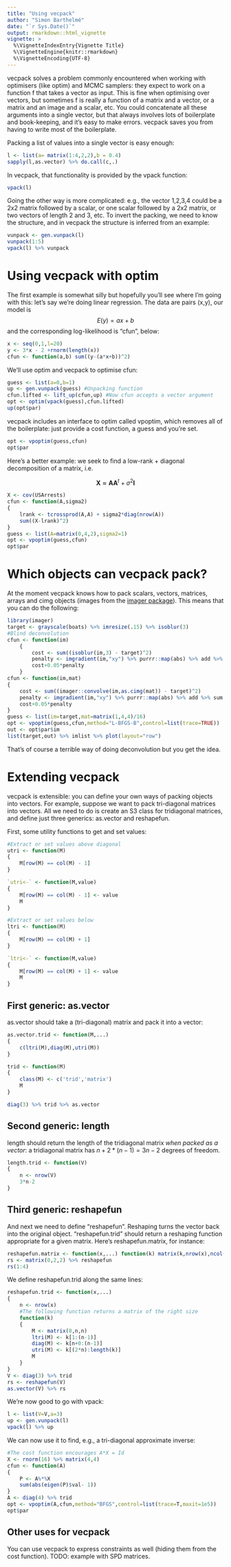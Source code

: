 ```yaml
---
title: "Using vecpack"
author: "Simon Barthelmé"
date: "`r Sys.Date()`"
output: rmarkdown::html_vignette
vignette: >
  %\VignetteIndexEntry{Vignette Title}
  %\VignetteEngine{knitr::rmarkdown}
  %\VignetteEncoding{UTF-8}
---
```


\newcommand{\bm}[1]{\boldsymbol{\mathbf{#1}}}

vecpack solves a problem commonly encountered when working with optimisers (like optim) and MCMC samplers: they expect to work on a function f that takes a vector as input. This is fine when optimising over vectors, but sometimes f is really a function of a matrix and a vector, or a matrix and an image and a scalar, etc. You could concatenate all these arguments into a single vector, but that always involves lots of boilerplate and book-keeping, and it's easy to make errors. 
vecpack saves you from having to write most of the boilerplate. 

Packing a list of values into a single vector is easy enough:

```r
l <- list(a= matrix(1:4,2,2),b = 0.4)
sapply(l,as.vector) %>% do.call(c,.)
```

In vecpack, that functionality is provided by the vpack function:

```r
vpack(l)
```

Going the other way is more complicated: e.g., the vector 1,2,3,4 could be a 2x2 matrix  followed by a scalar, or one scalar followed by a 2x2 matrix, or two vectors of length 2 and 3, etc.
To invert the packing, we need to know the structure, and in vecpack the structure is inferred from an example:

```r
vunpack <- gen.vunpack(l)
vunpack(1:5)
vpack(l) %>% vunpack
```

# Using vecpack with optim

The first example is somewhat silly but hopefully you'll see where I'm going with this: let's say we're doing linear regression. 
The data are pairs (x,y), our model is 
$$ E(y) = a x + b $$
and the corresponding log-likelihood is "cfun", below: 

```r
x <- seq(0,1,l=20)
y <- 3*x - 2 +rnorm(length(x))
cfun <- function(a,b) sum((y-(a*x+b))^2)
```

We'll use optim and vecpack to optimise cfun: 

```r
guess <- list(a=0,b=1)
up <- gen.vunpack(guess) #Unpacking function
cfun.lifted <- lift_up(cfun,up) #Now cfun accepts a vector argument
opt <- optim(vpack(guess),cfun.lifted)
up(opt$par)
```

vecpack includes an interface to optim called vpoptim, which removes all of the boilerplate: just provide a cost function, a guess and you're set. 

```r
opt <- vpoptim(guess,cfun)
opt$par
```

Here's a better example: we seek to find a low-rank + diagonal decomposition of a matrix, i.e.

$$ \bm{X} \approx \bm{A}\bm{A}^t + \sigma^2 \bm{I} $$ 

```r
X <- cov(USArrests)
cfun <- function(A,sigma2)
{
    lrank <- tcrossprod(A,A) + sigma2*diag(nrow(A)) 
    sum((X-lrank)^2)
}
guess <- list(A=matrix(0,4,2),sigma2=1)
opt <- vpoptim(guess,cfun)
opt$par
```

# Which objects can vecpack pack? 

At the moment vecpack knows how to pack scalars, vectors, matrices, arrays and cimg objects (images from the [imager package](http://dahtah.github.io/imager)). 
This means that you can do the following: 

```r
library(imager)
target <- grayscale(boats) %>% imresize(.15) %>% isoblur(3)
#Blind deconvolution
cfun <- function(im)
    {
        cost <- sum((isoblur(im,3) - target)^2)
        penalty <- imgradient(im,"xy") %>% purrr::map(abs) %>% add %>% sum
        cost+0.05*penalty
    }
cfun <- function(im,mat)
{
    cost <- sum((imager::convolve(im,as.cimg(mat)) - target)^2)
    penalty <- imgradient(im,"xy") %>% purrr::map(abs) %>% add %>% sum
    cost+0.05*penalty
}
guess <- list(im=target,mat=matrix(1,4,4)/16)
opt <- vpoptim(guess,cfun,method="L-BFGS-B",control=list(trace=TRUE))
out <- opt$par$im
list(target,out) %>% imlist %>% plot(layout="row")

```

That's of course a terrible way of doing deconvolution but you get the idea. 

# Extending vecpack

vecpack is extensible: you can define your own ways of packing objects into vectors. For example, suppose we want to pack tri-diagonal matrices into vectors. All we need to do is create an S3 class for tridiagonal matrices, and define just three generics: as.vector and reshapefun. 

First, some utility functions to get and set values: 

```r
#Extract or set values above diagonal
utri <- function(M)
{
    M[row(M) == col(M) - 1]
}

`utri<-` <- function(M,value)
{
    M[row(M) == col(M) - 1] <- value
    M
}

#Extract or set values below
ltri <- function(M)
{
    M[row(M) == col(M) + 1]
}

`ltri<-` <- function(M,value)
{
    M[row(M) == col(M) + 1] <- value
    M
}
```




## First generic: as.vector 

as.vector should take a (tri-diagonal) matrix and pack it into a vector: 

```r
as.vector.trid <- function(M,...)
{
    c(ltri(M),diag(M),utri(M))
}

trid <- function(M)
{
    class(M) <- c('trid','matrix')
    M
}

diag(3) %>% trid %>% as.vector
```

## Second generic: length

length should return the length of the tridiagonal matrix *when packed as a vector*: a tridiagonal matrix has $n + 2*(n-1) = 3n - 2$ degrees of freedom.

```r
length.trid <- function(V)
{
    n <- nrow(V)
    3*n-2
}
```

## Third generic: reshapefun 

And next we need to define "reshapefun". Reshaping turns the vector back into the original object. "reshapefun.trid" should return a reshaping function appropriate for a given matrix. Here's reshapefun.matrix, for instance:

```r
reshapefun.matrix <- function(x,...) function(k) matrix(k,nrow(x),ncol(x))
rs <- matrix(0,2,2) %>% reshapefun
rs(1:4)
```

We define reshapefun.trid along the same lines:

```r
reshapefun.trid <- function(x,...)
{
    n <- nrow(x)
    #The following function returns a matrix of the right size
    function(k)
    {
        M <- matrix(0,n,n)
        ltri(M) <- k[1:(n-1)]
        diag(M) <- k[n+0:(n-1)]
        utri(M) <- k[(2*n):length(k)]
        M
    }
}
V <- diag(3) %>% trid
rs <- reshapefun(V)
as.vector(V) %>% rs
```

We're now good to go with vpack:

```r
l <- list(V=V,a=3)
up <- gen.vunpack(l)
vpack(l) %>% up
```

We can now use it to find, e.g., a tri-diagonal approximate inverse: 

```r
#The cost function encourages A*X = Id
X <- rnorm(16) %>% matrix(4,4)
cfun <- function(A)
{
    P <- A%*%X
    sum(abs(eigen(P)$val- 1))
}
A <- diag(4) %>% trid
opt <- vpoptim(A,cfun,method="BFGS",control=list(trace=T,maxit=1e5))
opt$par

```

## Other uses for vecpack

You can use vecpack to express constraints as well (hiding them from the cost function). TODO: example with SPD matrices. 
